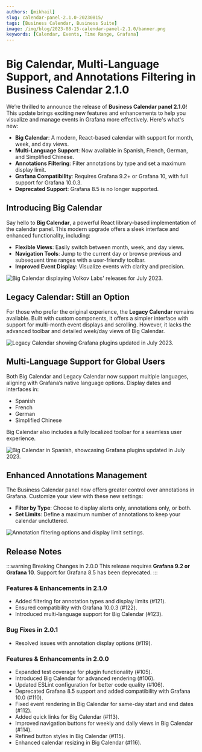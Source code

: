 ```yaml
---
authors: [mikhail]
slug: calendar-panel-2.1.0-20230815/
tags: [Business Calendar, Business Suite]
image: /img/blog/2023-08-15-calendar-panel-2.1.0/banner.png
keywords: [Calendar, Events, Time Range, Grafana]
---
```



# Big Calendar, Multi-Language Support, and Annotations Filtering in Business Calendar 2.1.0

We’re thrilled to announce the release of **Business Calendar panel 2.1.0**! This update brings exciting new features and enhancements to help you visualize and manage events in Grafana more effectively. Here's what's new:

- **Big Calendar**: A modern, React-based calendar with support for month, week, and day views.
- **Multi-Language Support**: Now available in Spanish, French, German, and Simplified Chinese.
- **Annotations Filtering**: Filter annotations by type and set a maximum display limit.
- **Grafana Compatibility**: Requires Grafana 9.2+ or Grafana 10, with full support for Grafana 10.0.3.
- **Deprecated Support**: Grafana 8.5 is no longer supported.

<Shorts id="DV3HLdHMz5Y" title="Business Calendar panel 2.1.0 for Grafana" />

## Introducing Big Calendar

Say hello to **Big Calendar**, a powerful React library-based implementation of the calendar panel. This modern upgrade offers a sleek interface and enhanced functionality, including:

- **Flexible Views**: Easily switch between month, week, and day views.
- **Navigation Tools**: Jump to the current day or browse previous and subsequent time ranges with a user-friendly toolbar.
- **Improved Event Display**: Visualize events with clarity and precision.

<Image
  title="Big Calendar displaying Volkov Labs' releases for July 2023."
  src="/img/blog/2023-08-15-calendar-panel-2.1.0/big.png"
/>

## Legacy Calendar: Still an Option

For those who prefer the original experience, the **Legacy Calendar** remains available. Built with custom components, it offers a simpler interface with support for multi-month event displays and scrolling. However, it lacks the advanced toolbar and detailed week/day views of Big Calendar.

<Image
  title="Legacy Calendar showing Grafana plugins updated in July 2023."
  src="/img/blog/2023-08-15-calendar-panel-2.1.0/legacy.png"
/>

## Multi-Language Support for Global Users

Both Big Calendar and Legacy Calendar now support multiple languages, aligning with Grafana’s native language options. Display dates and interfaces in:

- Spanish
- French
- German
- Simplified Chinese

Big Calendar also includes a fully localized toolbar for a seamless user experience.

<Image
  title="Big Calendar in Spanish, showcasing Grafana plugins updated in July 2023."
  src="/img/blog/2023-08-15-calendar-panel-2.1.0/spanish.png"
/>

## Enhanced Annotations Management

The Business Calendar panel now offers greater control over annotations in Grafana. Customize your view with these new settings:

- **Filter by Type**: Choose to display alerts only, annotations only, or both.
- **Set Limits**: Define a maximum number of annotations to keep your calendar uncluttered.

<Image
  title="Annotation filtering options and display limit settings."
  src="/img/blog/2023-08-15-calendar-panel-2.1.0/annotations.png"
/>

<GettingStarted />

<Tutorial />

## Release Notes

:::warning Breaking Changes in 2.0.0
This release requires **Grafana 9.2 or Grafana 10**. Support for Grafana 8.5 has been deprecated.
:::

### Features & Enhancements in 2.1.0

- Added filtering for annotation types and display limits (#121).
- Ensured compatibility with Grafana 10.0.3 (#122).
- Introduced multi-language support for Big Calendar (#123).

### Bug Fixes in 2.0.1

- Resolved issues with annotation display options (#119).

### Features & Enhancements in 2.0.0

- Expanded test coverage for plugin functionality (#105).
- Introduced Big Calendar for advanced rendering (#106).
- Updated ESLint configuration for better code quality (#106).
- Deprecated Grafana 8.5 support and added compatibility with Grafana 10.0 (#110).
- Fixed event rendering in Big Calendar for same-day start and end dates (#112).
- Added quick links for Big Calendar (#113).
- Improved navigation buttons for weekly and daily views in Big Calendar (#114).
- Refined button styles in Big Calendar (#115).
- Enhanced calendar resizing in Big Calendar (#116).

<Feedback />
